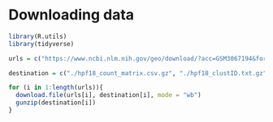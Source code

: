 # Downloading data 

```r
library(R.utils)
library(tidyverse)
```

```r

urls = c("https://www.ncbi.nlm.nih.gov/geo/download/?acc=GSM3067194&format=file&file=GSM3067194%5F18hpf%2Ecsv%2Egz", "https://www.ncbi.nlm.nih.gov/geo/download/?acc=GSM3067194&format=file&file=GSM3067194%5F18hpf%5FclustID%2Etxt%2Egz","https://www.ncbi.nlm.nih.gov/geo/download/?acc=GSE112294&format=file&file=GSE112294%5FClusterNames%2Ecsv%2Egz")

destination = c("./hpf18_count_matrix.csv.gz", "./hpf18_clustID.txt.gz", "./hpf18_clustNames.csv.gz" )

for (i in 1:length(urls)){
  download.file(urls[i], destination[i], mode = "wb") 
  gunzip(destination[i])
}

```



